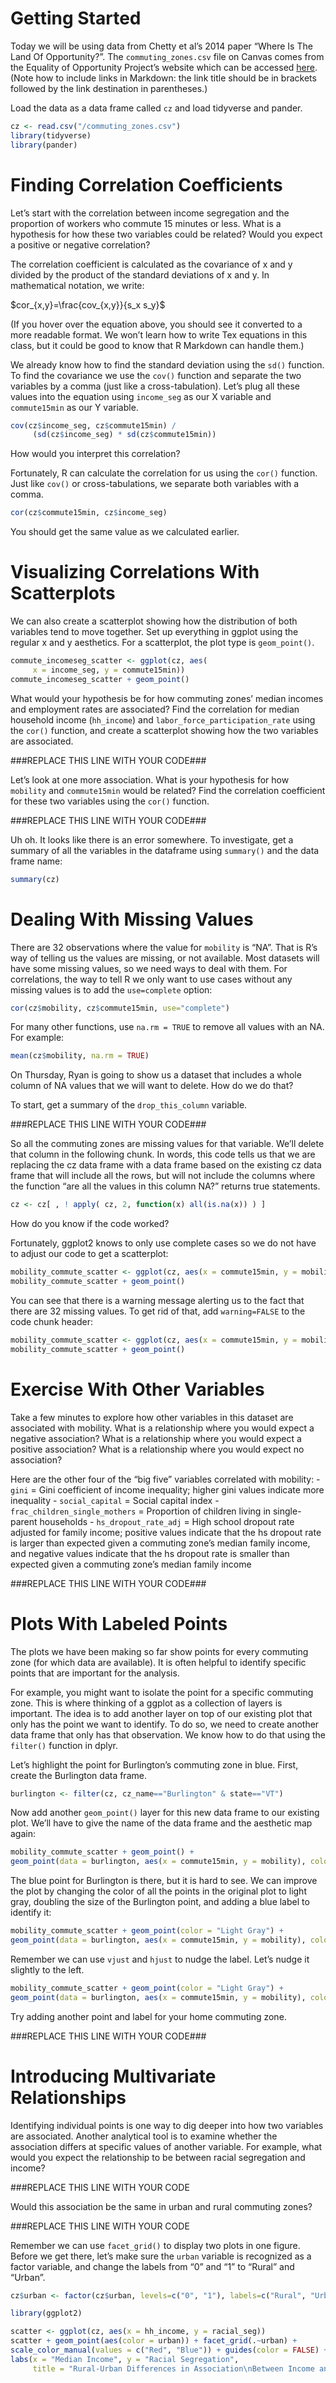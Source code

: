 # Getting Started

Today we will be using data from Chetty et al's 2014 paper "Where Is The Land Of Opportunity?". The `commuting_zones.csv` file on Canvas comes from the Equality of Opportunity Project's website which can be accessed [here](http://www.equality-of-opportunity.org). (Note how to include links in Markdown: the link title should be in brackets followed by the link destination in parentheses.)

Load the data as a data frame called `cz` and load tidyverse and pander.

```r
cz <- read.csv("/commuting_zones.csv")
library(tidyverse)
library(pander)
```

# Finding Correlation Coefficients

Let's start with the correlation between income segregation and the proportion of workers who commute 15 minutes or less. What is a hypothesis for how these two variables could be related? Would you expect a positive or negative correlation?

The correlation coefficient is calculated as the covariance of x and y divided by the product of the standard deviations of x and y. In mathematical notation, we write:

$cor_{x,y}=\frac{cov_{x,y}}{s_x s_y}$

(If you hover over the equation above, you should see it converted to a more readable format. We won't learn how to write Tex equations in this class, but it could be good to know that R Markdown can handle them.)

We already know how to find the standard deviation using the `sd()` function. To find the covariance we use the `cov()` function and separate the two variables by a comma (just like a cross-tabulation). Let's plug all these values into the equation using `income_seg` as our X variable and `commute15min` as our Y variable.

```r
cov(cz$income_seg, cz$commute15min) / 
     (sd(cz$income_seg) * sd(cz$commute15min))
```

How would you interpret this correlation?


Fortunately, R can calculate the correlation for us using the `cor()` function. Just like `cov()` or cross-tabulations, we separate both variables with a comma.

```r
cor(cz$commute15min, cz$income_seg)
```

You should get the same value as we calculated earlier.

# Visualizing Correlations With Scatterplots

We can also create a scatterplot showing how the distribution of both variables tend to move together. Set up everything in ggplot using the regular x and y aesthetics. For a scatterplot, the plot type is `geom_point()`.

```r
commute_incomeseg_scatter <- ggplot(cz, aes(
     x = income_seg, y = commute15min))
commute_incomeseg_scatter + geom_point()
```


What would your hypothesis be for how commuting zones' median incomes and employment rates are associated? Find the correlation for median household income (`hh_income`) and `labor_force_participation_rate` using the `cor()` function, and create a scatterplot showing how the two variables are associated.

###REPLACE THIS LINE WITH YOUR CODE###


Let's look at one more association. What is your hypothesis for how `mobility` and `commute15min` would be related? Find the correlation coefficient for these two variables using the `cor()` function.

###REPLACE THIS LINE WITH YOUR CODE###


Uh oh. It looks like there is an error somewhere. To investigate, get a summary of all the variables in the dataframe using `summary()` and the data frame name:

```r
summary(cz)
```

# Dealing With Missing Values

There are 32 observations where the value for `mobility` is "NA". That is R's way of telling us the values are missing, or not available. Most datasets will have some missing values, so we need ways to deal with them. For correlations, the way to tell R we only want to use cases without any missing values is to add the `use=complete` option:

```r
cor(cz$mobility, cz$commute15min, use="complete")
```

For many other functions, use `na.rm = TRUE` to remove all values with an NA. For example:

```r
mean(cz$mobility, na.rm = TRUE)
```


On Thursday, Ryan is going to show us a dataset that includes a whole column of NA values that we will want to delete. How do we do that?

To start, get a summary of the `drop_this_column` variable.

###REPLACE THIS LINE WITH YOUR CODE###


So all the commuting zones are missing values for that variable. We'll delete that column in the following chunk. In words, this code tells us that we are replacing the cz data frame with a data frame based on the existing cz data frame that will include all the rows, but will not include the columns where the function "are all the values in this column NA?" returns true statements. 
```r
cz <- cz[ , ! apply( cz, 2, function(x) all(is.na(x)) ) ]
```

How do you know if the code worked?

Fortunately, ggplot2 knows to only use complete cases so we do not have to adjust our code to get a scatterplot:

```r
mobility_commute_scatter <- ggplot(cz, aes(x = commute15min, y = mobility))
mobility_commute_scatter + geom_point()
```

You can see that there is a warning message alerting us to the fact that there are 32 missing values. To get rid of that, add `warning=FALSE` to the code chunk header:

```r
mobility_commute_scatter <- ggplot(cz, aes(x = commute15min, y = mobility))
mobility_commute_scatter + geom_point()
```

# Exercise With Other Variables

Take a few minutes to explore how other variables in this dataset are associated with mobility. What is a relationship where you would expect a negative association? What is a relationship where you would expect a positive association? What is a relationship where you would expect no association?
 
Here are the other four of the "big five" variables correlated with mobility:
- `gini` = Gini coefficient of income inequality; higher gini values indicate more inequality
- `social_capital` = Social capital index
- `frac_children_single_mothers` = Proportion of children living in single-parent households
- `hs_dropout_rate_adj` = High school dropout rate adjusted for family income; positive values indicate that the hs dropout rate is larger than expected given a commuting zone's median family income, and negative values indicate that the hs dropout rate is smaller than expected given a commuting zone's median family income


###REPLACE THIS LINE WITH YOUR CODE###

# Plots With Labeled Points

The plots we have been making so far show points for every commuting zone (for which data are available). It is often helpful to identify specific points that are important for the analysis. 

For example, you might want to isolate the point for a specific commuting zone. This is where thinking of a ggplot as a collection of layers is important. The idea is to add another layer on top of our existing plot that only has the point we want to identify. To do so, we need to create another data frame that only has that observation. We know how to do that using the `filter()` function in dplyr.

Let's highlight the point for Burlington's commuting zone in blue. First, create the Burlington data frame.

```r
burlington <- filter(cz, cz_name=="Burlington" & state=="VT")
```

Now add another `geom_point()` layer for this new data frame to our existing plot. We'll have to give the name of the data frame and the aesthetic map again:

```r
mobility_commute_scatter + geom_point() +
geom_point(data = burlington, aes(x = commute15min, y = mobility), color = "Blue")
```

The blue point for Burlington is there, but it is hard to see. We can improve the plot by changing the color of all the points in the original plot to light gray, doubling the size of the Burlington point, and adding a blue label to identify it:

```r
mobility_commute_scatter + geom_point(color = "Light Gray") +
geom_point(data = burlington, aes(x = commute15min, y = mobility), color = "Blue", size = 2) + geom_text(data = burlington, aes(label = cz_name) , color = "Blue")
```

Remember we can use `vjust` and `hjust` to nudge the label. Let's nudge it slightly to the left.

```r
mobility_commute_scatter + geom_point(color = "Light Gray") +
geom_point(data = burlington, aes(x = commute15min, y = mobility), color = "Blue", size = 2) + geom_text(data = burlington, aes(label = cz_name) , color = "Blue", hjust = 1.1)
```

Try adding another point and label for your home commuting zone.

###REPLACE THIS LINE WITH YOUR CODE###

# Introducing Multivariate Relationships

Identifying individual points is one way to dig deeper into how two variables are associated. Another analytical tool is to examine whether the association differs at specific values of another variable. For example, what would you expect the relationship to be between racial segregation and income?

###REPLACE THIS LINE WITH YOUR CODE


Would this association be the same in urban and rural commuting zones?

###REPLACE THIS LINE WITH YOUR CODE

Remember we can use `facet_grid()` to display two plots in one figure. Before we get there, let's make sure the `urban` variable is recognized as a factor variable, and change the labels from "0" and "1" to "Rural" and "Urban".

```r
cz$urban <- factor(cz$urban, levels=c("0", "1"), labels=c("Rural", "Urban"))
```

```r
library(ggplot2)

scatter <- ggplot(cz, aes(x = hh_income, y = racial_seg))
scatter + geom_point(aes(color = urban)) + facet_grid(.~urban) +
scale_color_manual(values = c("Red", "Blue")) + guides(color = FALSE) +
labs(x = "Median Income", y = "Racial Segregation",
     title = "Rural-Urban Differences in Association\nBetween Income and Racial Segregation", subtitle = "Data from the Equality of Opportunity Project")
```
